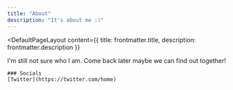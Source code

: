 ```yaml
---
title: "About"
description: "It's about me :)"
---
```



<DefaultPageLayout
  content={{ title: frontmatter.title, description: frontmatter.description }}
>
  <Prose>
    I'm still not sure who I am. Come back later maybe we can find out together!

    ### Socials
    [Twitter](https://twitter.com/home)

  </Prose>
</DefaultPageLayout>
